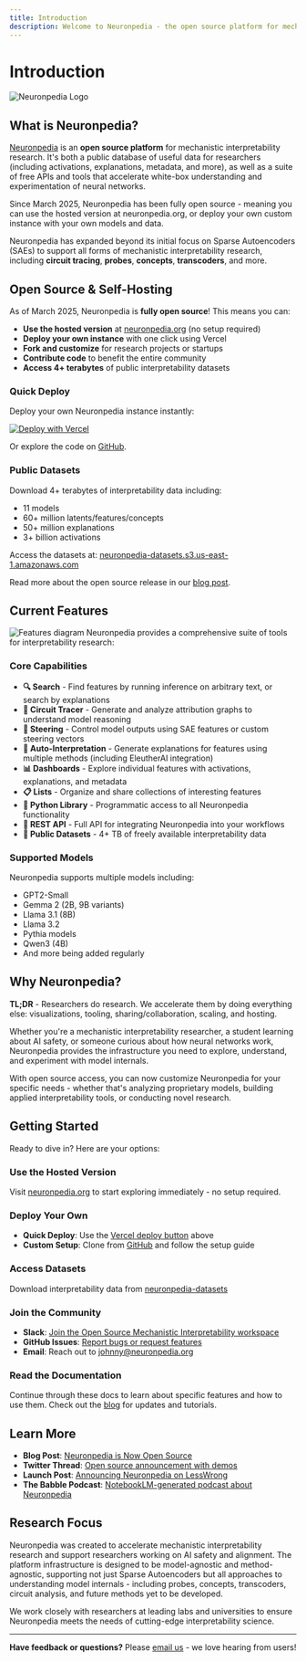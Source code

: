 ```yaml
---
title: Introduction
description: Welcome to Neuronpedia - the open source platform for mechanistic interpretability research
---
```


# Introduction

![Neuronpedia Logo](images/logo.gif)

## What is Neuronpedia?

[Neuronpedia](https://neuronpedia.org) is an **open source platform** for mechanistic interpretability research. It's both a public database of useful data for researchers (including activations, explanations, metadata, and more), as well as a suite of free APIs and tools that accelerate white-box understanding and experimentation of neural networks.

Since March 2025, Neuronpedia has been fully open source - meaning you can use the hosted version at neuronpedia.org, or deploy your own custom instance with your own models and data.

Neuronpedia has expanded beyond its initial focus on Sparse Autoencoders (SAEs) to support all forms of mechanistic interpretability research, including **circuit tracing**, **probes**, **concepts**, **transcoders**, and more.

## Open Source & Self-Hosting

As of March 2025, Neuronpedia is **fully open source**! This means you can:

- **Use the hosted version** at [neuronpedia.org](https://neuronpedia.org) (no setup required)
- **Deploy your own instance** with one click using Vercel
- **Fork and customize** for research projects or startups
- **Contribute code** to benefit the entire community
- **Access 4+ terabytes** of public interpretability datasets

### Quick Deploy

Deploy your own Neuronpedia instance instantly:

[![Deploy with Vercel](https://vercel.com/button)](https://vercel.com/new/clone?repository-url=https%3A%2F%2Fgithub.com%2Fhijohnnylin%2Fneuronpedia&env=NEXT_PUBLIC_SITE_NAME_VERCEL_DEPLOY&envDescription=***Your%20Custom%20Website%20Name.%20For%20example%3A%20PuppyNeurons***&root-directory=apps/webapp&build-command=npx%20prisma%20generate%20%26%26%20npm%20run%20build%3Ademo&project-name=my-neuronpedia&repository-name=my-neuronpedia&demo-title=Neuronpedia&demo-description=Deploy%20your%20own%20custom%20Neuronpedia%20%F0%9F%9A%80%F0%9F%A7%A0%F0%9F%A7%90&demo-url=https%3A%2F%2Fneuronpedia.org)

Or explore the code on [GitHub](https://github.com/hijohnnylin/neuronpedia).

### Public Datasets

Download 4+ terabytes of interpretability data including:
- 11 models
- 60+ million latents/features/concepts
- 50+ million explanations
- 3+ billion activations

Access the datasets at: [neuronpedia-datasets.s3.us-east-1.amazonaws.com](https://neuronpedia-datasets.s3.us-east-1.amazonaws.com/index.html?prefix=v1)

Read more about the open source release in our [blog post](https://neuronpedia.org/blog/neuronpedia-is-now-open-source).

## Current Features
![Features diagram](images/neuronpedia_features_updated.png)
Neuronpedia provides a comprehensive suite of tools for interpretability research:

### Core Capabilities

- **🔍 Search** - Find features by running inference on arbitrary text, or search by explanations
- **🧭 Circuit Tracer** - Generate and analyze attribution graphs to understand model reasoning
- **🎯 Steering** - Control model outputs using SAE features or custom steering vectors
- **🤖 Auto-Interpretation** - Generate explanations for features using multiple methods (including EleutherAI integration)
- **📊 Dashboards** - Explore individual features with activations, explanations, and metadata
- **📋 Lists** - Organize and share collections of interesting features
- **🐍 Python Library** - Programmatic access to all Neuronpedia functionality
- **🔌 REST API** - Full API for integrating Neuronpedia into your workflows
- **💾 Public Datasets** - 4+ TB of freely available interpretability data

### Supported Models

Neuronpedia supports multiple models including:
- GPT2-Small
- Gemma 2 (2B, 9B variants)
- Llama 3.1 (8B)
- Llama 3.2
- Pythia models
- Qwen3 (4B)
- And more being added regularly

## Why Neuronpedia?

**TL;DR** - Researchers do research. We accelerate them by doing everything else: visualizations, tooling, sharing/collaboration, scaling, and hosting.

Whether you're a mechanistic interpretability researcher, a student learning about AI safety, or someone curious about how neural networks work, Neuronpedia provides the infrastructure you need to explore, understand, and experiment with model internals.

With open source access, you can now customize Neuronpedia for your specific needs - whether that's analyzing proprietary models, building applied interpretability tools, or conducting novel research.

## Getting Started

Ready to dive in? Here are your options:

### Use the Hosted Version
Visit [neuronpedia.org](https://neuronpedia.org) to start exploring immediately - no setup required.

### Deploy Your Own
- **Quick Deploy**: Use the [Vercel deploy button](https://vercel.com/new/clone?repository-url=https%3A%2F%2Fgithub.com%2Fhijohnnylin%2Fneuronpedia) above
- **Custom Setup**: Clone from [GitHub](https://github.com/hijohnnylin/neuronpedia) and follow the setup guide

### Access Datasets
Download interpretability data from [neuronpedia-datasets](https://neuronpedia-datasets.s3.us-east-1.amazonaws.com/index.html?prefix=v1)

### Join the Community
- **Slack**: [Join the Open Source Mechanistic Interpretability workspace](https://join.slack.com/t/opensourcemechanistic/shared_invite/zt-375zalm04-GFd5tdBU1yLKlu_T_JSqZQ)
- **GitHub Issues**: [Report bugs or request features](https://github.com/hijohnnylin/neuronpedia/issues)
- **Email**: Reach out to [johnny@neuronpedia.org](mailto:johnny@neuronpedia.org)

### Read the Documentation
Continue through these docs to learn about specific features and how to use them. Check out the [blog](https://neuronpedia.org/blog) for updates and tutorials.

## Learn More

- **Blog Post**: [Neuronpedia is Now Open Source](https://neuronpedia.org/blog/neuronpedia-is-now-open-source)
- **Twitter Thread**: [Open source announcement with demos](https://x.com/neuronpedia/status/1906793456879775745)
- **Launch Post**: [Announcing Neuronpedia on LessWrong](https://www.lesswrong.com/posts/BaEQoxHhWPrkinmxd/announcing-neuronpedia-as-a-platform-to-accelerate-research)
- **The Babble Podcast**: [NotebookLM-generated podcast about Neuronpedia](https://podcasts.apple.com/us/podcast/the-babble-a-residual-stream-podcast/id1809283401)

## Research Focus

Neuronpedia was created to accelerate mechanistic interpretability research and support researchers working on AI safety and alignment. The platform infrastructure is designed to be model-agnostic and method-agnostic, supporting not just Sparse Autoencoders but all approaches to understanding model internals - including probes, concepts, transcoders, circuit analysis, and future methods yet to be developed.

We work closely with researchers at leading labs and universities to ensure Neuronpedia meets the needs of cutting-edge interpretability science.

---

**Have feedback or questions?** Please [email us](mailto:johnny@neuronpedia.org) - we love hearing from users!
